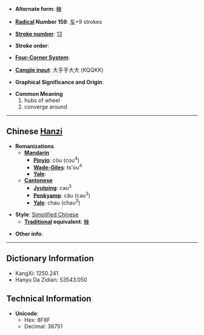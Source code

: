 * '''Alternate form''': [[輳]]

* '''[[Wiktionary:Chinese radical index|Radical]] Number 159''': [[Wiktionary:Chinese radical index 车|车]]+9 strokes

* '''[[Wiktionary:Chinese total strokes index|Stroke number]]''': [[Wiktionary:Chinese total strokes index 13|13]]

* '''Stroke order''': 

* '''[[Wiktionary:Chinese four corner index|Four-Corner System]]''': 

* '''[[Wiktionary:Chinese Cangjie index|Cangjie input]]''': 大手手大大 (KQQKK)

* '''Graphical Significance and Origin''': 

* '''Common Meaning'''
*#hubs of wheel
*# converge around


----

== Chinese [[Hanzi]] ==

* '''Romanizations'''
** '''[[Mandarin]]'''
*** '''[[Pinyin]]''': còu (cou<sup>4</sup>)
*** '''[[Wade-Giles]]''': ts'ou<sup>4</sup>
*** '''[[Yale]]''': 
** '''[[Cantonese]]'''
*** '''[[Jyutping]]''': cau<sup>3</sup>
*** '''[[Penkyamp]]''': câu (cau<sup>3</sup>)
*** '''[[Yale]]''': chau (chau<sup>3</sup>)

* '''Style''': [[Simplified Chinese]] 
** '''[[Traditional Chinese|Traditional]] equivalent''': [[輳]]

* '''Other info''': 

----

== Dictionary Information ==

* KangXi: 1250.241
* Hanyu Da Zidian: 53543.050

== Technical Information ==

* '''Unicode''':
** Hex: 8F8F
** Decimal: 36751